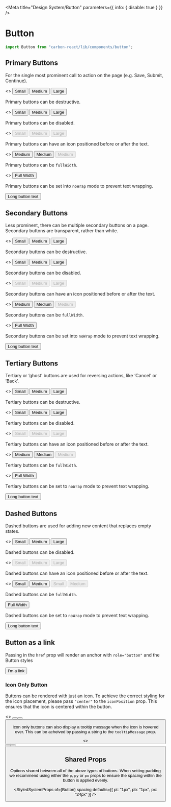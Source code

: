 
<Meta title="Design System/Button" parameters={{ info: { disable: true } }} />

# Button

```javascript
import Button from "carbon-react/lib/components/button";
```

## Primary Buttons

For the single most prominent call to action on the page (e.g. Save, Submit, Continue).

<Preview>
  <Story name="primary">
    <>
      <Button buttonType="primary" size="small">
        Small
      </Button>
      <Button buttonType="primary" ml={2}>
        Medium
      </Button>
      <Button buttonType="primary" size="large" ml={2}>
        Large
      </Button>
    </>
  </Story>
</Preview>

Primary buttons can be destructive.

<Preview>
  <Story name="primary/destructive">
    <>
      <Button buttonType="primary" destructive size="small">
        Small
      </Button>
      <Button buttonType="primary" destructive ml={2}>
        Medium
      </Button>
      <Button buttonType="primary" destructive size="large" ml={2}>
        Large
      </Button>
    </>
  </Story>
</Preview>

Primary buttons can be disabled.

<Preview>
  <Story name="primary/disabled">
    <>
      <Button buttonType="primary" disabled size="small">
        Small
      </Button>
      <Button buttonType="primary" disabled ml={2}>
        Medium
      </Button>
      <Button buttonType="primary" disabled size="large" ml={2}>
        Large
      </Button>
    </>
  </Story>
</Preview>

Primary buttons can have an icon positioned before or after the text.

<Preview>
  <Story name="primary/icon">
    <>
      <Button buttonType="primary" iconType="print">
        Medium
      </Button>
      <Button
        buttonType="primary"
        destructive
        iconType="delete"
        iconPosition="after"
        ml={2}
      >
        Medium
      </Button>
      <Button
        buttonType="primary"
        disabled
        iconType="print"
        iconPosition="after"
        ml={2}
      >
        Medium
      </Button>
    </>
  </Story>
</Preview>

Primary buttons can be `fullWidth`.

<Preview>
  <Story name="primary/full-width">
    <>
      <Button buttonType="primary" fullWidth>
        Full Width
      </Button>
    </>
  </Story>
</Preview>

Primary buttons can be set into `noWrap` mode to prevent text wrapping.

<Preview>
  <Story name="primary/noWrap">
    <Button buttonType="primary" noWrap>
      Long button text
    </Button>
  </Story>
</Preview>

## Secondary Buttons

Less prominent, there can be multiple secondary buttons on a page.
Secondary buttons are transparent, rather than white.

<Preview>
  <Story name="secondary">
    <>
      <Button size="small">Small</Button>
      <Button ml={2}>Medium</Button>
      <Button size="large" ml={2}>
        Large
      </Button>
    </>
  </Story>
</Preview>

Secondary buttons can be destructive.

<Preview>
  <Story name="secondary/destructive">
    <>
      <Button destructive size="small">
        Small
      </Button>
      <Button destructive ml={2}>
        Medium
      </Button>
      <Button destructive size="large" ml={2}>
        Large
      </Button>
    </>
  </Story>
</Preview>

Secondary buttons can be disabled.

<Preview>
  <Story name="secondary/disabled">
    <>
      <Button size="small" disabled>
        Small
      </Button>
      <Button disabled ml={2}>
        Medium
      </Button>
      <Button size="large" disabled ml={2}>
        Large
      </Button>
    </>
  </Story>
</Preview>

Secondary buttons can have an icon positioned before or after the text.

<Preview>
  <Story name="secondary/icon">
    <>
      <Button iconType="print">Medium</Button>
      <Button destructive iconType="delete" iconPosition="after" ml={2}>
        Medium
      </Button>
      <Button disabled iconType="print" iconPosition="after" ml={2}>
        Medium
      </Button>
    </>
  </Story>
</Preview>

Secondary buttons can be `fullWidth`.

<Preview>
  <Story name="secondary/full-width">
    <>
      <Button buttonType="secondary" fullWidth>
        Full Width
      </Button>
    </>
  </Story>
</Preview>

Secondary buttons can be set into `noWrap` mode to prevent text wrapping.

<Preview>
  <Story name="secondary/noWrap" parameters={{ chromatic: { disable: true } }}>
    <Button buttonType="secondary" noWrap>
      Long button text
    </Button>
  </Story>
</Preview>

## Tertiary Buttons

Tertiary or ‘ghost’ buttons are used for reversing actions, like ‘Cancel’ or ‘Back’.

<Preview>
  <Story name="tertiary">
    <>
      <Button buttonType="tertiary" size="small">
        Small
      </Button>
      <Button buttonType="tertiary" ml={2}>
        Medium
      </Button>
      <Button buttonType="tertiary" size="large" ml={2}>
        Large
      </Button>
    </>
  </Story>
</Preview>

Tertiary buttons can be destructive.

<Preview>
  <Story name="tertiary/destructive">
    <>
      <Button buttonType="tertiary" destructive size="small">
        Small
      </Button>
      <Button buttonType="tertiary" destructive ml={2}>
        Medium
      </Button>
      <Button buttonType="tertiary" destructive size="large" ml={2}>
        Large
      </Button>
    </>
  </Story>
</Preview>

Tertiary buttons can be disabled.

<Preview>
  <Story name="tertiary/disabled">
    <>
      <Button buttonType="tertiary" disabled size="small">
        Small
      </Button>
      <Button buttonType="tertiary" disabled ml={2}>
        Medium
      </Button>
      <Button buttonType="tertiary" disabled size="large" ml={2}>
        Large
      </Button>
    </>
  </Story>
</Preview>

Tertiary buttons can have an icon positioned before or after the text.

<Preview>
  <Story name="tertiary/icon">
    <>
      <Button buttonType="tertiary" iconType="print">
        Medium
      </Button>
      <Button
        buttonType="tertiary"
        destructive
        iconType="delete"
        iconPosition="after"
        ml={2}
      >
        Medium
      </Button>
      <Button
        buttonType="tertiary"
        disabled
        iconType="print"
        iconPosition="after"
        ml={2}
      >
        Medium
      </Button>
    </>
  </Story>
</Preview>

Tertiary buttons can be `fullWidth`.

<Preview>
  <Story name="tertiary/full-width">
    <>
      <Button buttonType="tertiary" fullWidth>
        Full Width
      </Button>
    </>
  </Story>
</Preview>

Tertiary buttons can be set to `noWrap` mode to prevent text wrapping.

<Preview>
  <Story name="tertiary/noWrap" parameters={{ chromatic: { disable: true } }}>
    <Button buttonType="tertiary" noWrap>
      Long button text
    </Button>
  </Story>
</Preview>

## Dashed Buttons

Dashed buttons are used for adding new content that replaces empty states.

<Preview>
  <Story name="dashed">
    <>
      <Button buttonType="dashed" size="small">
        Small
      </Button>
      <Button buttonType="dashed" ml={2}>
        Medium
      </Button>
      <Button buttonType="dashed" size="large" ml={2}>
        Large
      </Button>
    </>
  </Story>
</Preview>

Dashed buttons can be disabled.

<Preview>
  <Story name="dashed/disabled">
    <>
      <Button buttonType="dashed" disabled size="small">
        Small
      </Button>
      <Button buttonType="dashed" disabled ml={2}>
        Medium
      </Button>
      <Button buttonType="dashed" disabled size="large" ml={2}>
        Large
      </Button>
    </>
  </Story>
</Preview>

Dashed buttons can have an icon positioned before or after the text.

<Preview>
  <Story name="dashed/icon">
    <>
      <Button buttonType="dashed" iconType="add" size="small">
        Small
      </Button>
      <Button buttonType="dashed" iconType="add" iconPosition="after" ml={2}>
        Medium
      </Button>
      <Button buttonType="dashed" disabled iconType="add" size="small" ml={2}>
        Small
      </Button>
      <Button
        buttonType="dashed"
        disabled
        iconType="add"
        iconPosition="after"
        ml={2}
      >
        Medium
      </Button>
    </>
  </Story>
</Preview>

Dashed buttons can be `fullWidth`.

<Preview>
  <Story name="dashed/full-width">
    <Button buttonType="dashed" fullWidth>
      Full Width
    </Button>
  </Story>
</Preview>

Dashed buttons can be set to `noWrap` mode to prevent text wrapping.

<Preview>
  <Story name="dashed/noWrap" parameters={{ chromatic: { disable: true } }}>
    <Button buttonType="dashed" noWrap>
      Long button text
    </Button>
  </Story>
</Preview>

## Button as a link

Passing in the `href` prop will render an anchor with `role="button"` and the Button styles

<Preview>
  <Story name="as a link">
    <Button buttonType="primary" href="/">
      I'm a link
    </Button>
  </Story>
</Preview>

### Icon Only Button

Buttons can be rendered with just an icon. To achieve the correct styling for the icon placement, please pass `"center"` to the `iconPosition` prop. This ensures that the icon is centered within the button.

<Preview>
  <Story name="icon only button">
    <>
      <Button 
        buttonType="primary" 
        size="small" 
        iconType="bin" 
        iconPosition="center" 
        aria-label="Delete"
      />
      <Button 
        destructive
        ml={2} 
        iconType="bin"
        iconPosition="center" 
        aria-label="Delete"
      />
      <Button 
        buttonType="dashed" 
        size="large" 
        ml={2} 
        iconType="bin" 
        iconPosition="center" 
        aria-label="Delete"
      />
    </>
  </Story>
</Preview>

Icon only buttons can also display a tooltip message when the icon is hovered over. This can be acheived by passing a string to the `tooltipMessage` prop.

<Preview>
  <Story name="icon only button with tooltip">
    <>
      <Button 
        buttonType="primary" 
        size="small" iconType="bin" 
        iconPosition="center" 
        iconTooltipMessage="This is a tooltip"
        aria-label="Delete"
      />
      <Button 
        destructive
        ml={2} 
        iconType="bin"
        iconPosition="center" 
        iconTooltipMessage="This is a tooltip"
        aria-label="Delete"
      />
      <Button 
        buttonType="dashed"       
        size="large" 
        ml={2} 
        iconType="bin" 
        iconPosition="center" 
        iconTooltipMessage="This is a tooltip"
        aria-label="Delete"
      />
    </>
  </Story>
</Preview>

## Shared Props

Options shared between all of the above types of buttons. When setting padding we recommend using either the `p`, `py`
or `px` props to ensure the spacing within the button is applied evenly.

<StyledSystemProps
  of={Button}
  spacing
  defaults={{ pt: "1px", pb: "1px", px: "24px" }}
/>
